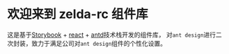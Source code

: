 
<Meta title="README" />

# 欢迎来到 zelda-rc 组件库

这是基于[Storybook](https://storybook.js.org/) + [react](https://reactjs.org/) + [antd](https://ant.design/index-cn)技术栈开发的组件库，
对`ant design`进行二次封装，致力于满足公司对`ant design`组件的个性化设置。
